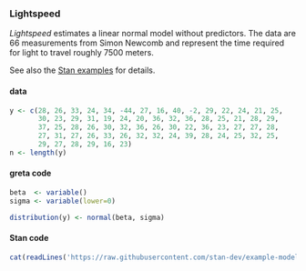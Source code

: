 ### Lightspeed

*Lightspeed* estimates a linear normal model without predictors. The data are 66 measurements from Simon Newcomb and represent the time required for light to travel roughly 7500 meters.

See also the [Stan examples](https://github.com/stan-dev/example-models/wiki/ARM-Models-Sorted-by-Type#no-predictors) for details.

#### data
<div class="data">
```r
y <- c(28, 26, 33, 24, 34, -44, 27, 16, 40, -2, 29, 22, 24, 21, 25, 
       30, 23, 29, 31, 19, 24, 20, 36, 32, 36, 28, 25, 21, 28, 29, 
       37, 25, 28, 26, 30, 32, 36, 26, 30, 22, 36, 23, 27, 27, 28, 
       27, 31, 27, 26, 33, 26, 32, 32, 24, 39, 28, 24, 25, 32, 25, 
       29, 27, 28, 29, 16, 23)
n <- length(y)
```
</div>

#### greta code
```r
beta  <- variable()
sigma <- variable(lower=0)

distribution(y) <- normal(beta, sigma)
```

#### Stan code
<div class="stan">
```r
cat(readLines('https://raw.githubusercontent.com/stan-dev/example-models/master/ARM/Ch.8/lightspeed.stan'), sep = '\n')
```
</div>
